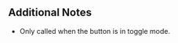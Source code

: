 {{Lua/GUIEvent
 | description = Called when the button was toggled on.
}}

==Additional Notes==
*Only called when the button is in toggle mode.